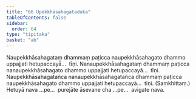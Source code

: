 ```yaml
---
title: "66 Upekkhāsahagataduka"
tableOfContents: false
sidebar:
  order: 64
type: "tipitaka"
basket: "ab"
---
```



<DynamicBreadcrumb />

<Division number="85">

<Paragraph number="278">
Naupekkhāsahagataṃ dhammaṃ paṭicca naupekkhāsahagato dhammo uppajjati hetupaccayā…  tīṇi.
</Paragraph>

<Paragraph number="279">
Nanaupekkhāsahagataṃ dhammaṃ paṭicca nanaupekkhāsahagato dhammo uppajjati hetupaccayā…  tīṇi.
</Paragraph>

<Paragraph number="280">
Naupekkhāsahagatañca nanaupekkhāsahagatañca dhammaṃ paṭicca naupekkhāsahagato dhammo uppajjati hetupaccayā…  tīṇi. (Saṃkhittaṃ.)
</Paragraph>

<Paragraph number="281">
Hetuyā nava …pe…  purejāte āsevane cha …pe…  avigate nava.
</Paragraph>
</Division>